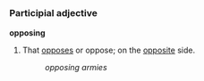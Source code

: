 =={{en}}==
===Participial adjective===
'''opposing'''

#That [[oppose]]s or oppose; on the [[opposite]] side.
#:''opposing armies''